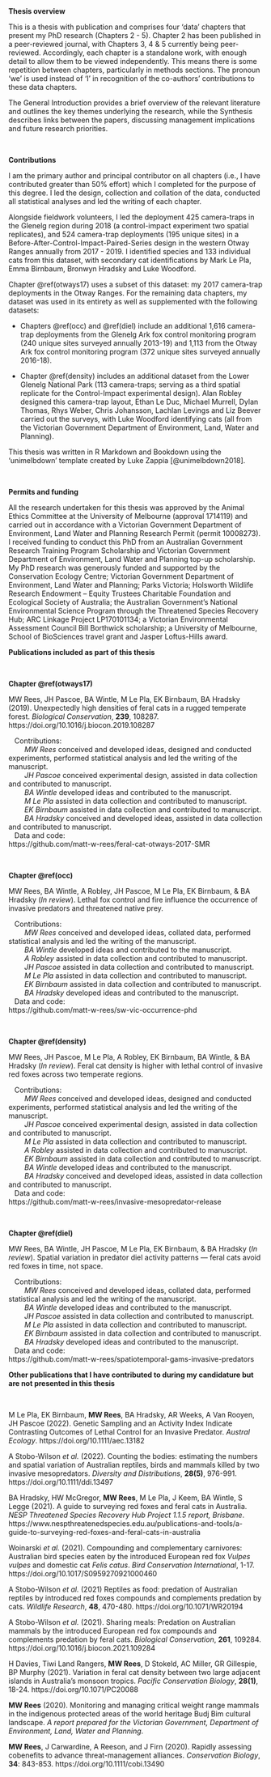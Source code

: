 $~$

**Thesis overview**

This is a thesis with publication and comprises four 'data' chapters that present my PhD research (Chapters 2 - 5). Chapter 2 has been published in a peer-reviewed journal, with Chapters 3, 4 & 5 currently being peer-reviewed. Accordingly, each chapter is a standalone work, with enough detail to allow them to be viewed independently. This means there is some repetition between chapters, particularly in methods sections. The pronoun ‘we’ is used instead of ‘I’ in recognition of the co-authors’ contributions to these data chapters. 

The General Introduction provides a brief overview of the relevant literature and outlines the key themes underlying the research, while the Synthesis describes links between the papers, discussing management implications and future research priorities. 

$~$

**Contributions**

I am the primary author and principal contributor on all chapters (i.e., I have contributed greater than 50% effort) which I completed for the purpose of this degree. I led the design, collection and collation of the data, conducted all statistical analyses and led the writing of each chapter. 

Alongside fieldwork volunteers, I led the deployment 425 camera-traps in the Glenelg region during 2018 (a control-impact experiment two spatial replicates), and 524 camera-trap deployments (195 unique sites) in a Before-After-Control-Impact-Paired-Series design in the western Otway Ranges annually from 2017 - 2019. I identified species and 133 individual cats from this dataset, with secondary cat identifications by Mark Le Pla, Emma Birnbaum, Bronwyn Hradsky and Luke Woodford.

Chapter \@ref(otways17) uses a subset of this dataset: my 2017 camera-trap deployments in the Otway Ranges. For the remaining data chapters, my dataset was used in its entirety as well as supplemented with the following datasets:

+ Chapters \@ref(occ) and \@ref(diel) include an additional 1,616 camera-trap deployments from the Glenelg Ark fox control monitoring program (240 unique sites surveyed annually 2013-19) and 1,113 from the Otway Ark fox control monitoring program (372 unique sites surveyed annually 2016-18). 

+ Chapter \@ref(density) includes an additional dataset from the Lower Glenelg National Park (113 camera-traps; serving as a third spatial replicate for the Control-Impact experimental design). Alan Robley designed this camera-trap layout, Ethan Le Duc, Michael Murrell, Dylan Thomas, Rhys Weber, Chris Johansson, Lachlan Levings and Liz Beever carried out the surveys, with Luke Woodford identifying cats (all from the Victorian Government Department of Environment, Land, Water and Planning). 

This thesis was written in R Markdown and Bookdown using the 'unimelbdown' template created by Luke Zappia [@unimelbdown2018].

$~$

**Permits and funding**

All the research undertaken for this thesis was approved by the Animal Ethics Committee at the University of Melbourne (approval 1714119) and carried out in accordance with a Victorian Government Department of Environment, Land Water and Planning Research Permit (permit 10008273). I received funding to conduct this PhD from an Australian Government Research Training Program Scholarship and Victorian Government Department of Environment, Land Water and Planning top-up scholarship. My PhD research was generously funded and supported by the Conservation Ecology Centre; Victorian Government Department of Environment, Land Water and Planning; Parks Victoria; Holsworth Wildlife Research Endowment – Equity Trustees Charitable Foundation and Ecological Society of Australia; the Australian Government’s National Environmental Science Program through the Threatened Species Recovery Hub; ARC Linkage Project LP170101134; a Victorian Environmental Assessment Council Bill Borthwick scholarship; a University of Melbourne, School of BioSciences travel grant and Jasper Loftus-Hills award.



\newpage

**Publications included as part of this thesis**

$~$

**Chapter \@ref(otways17)**

MW Rees, JH Pascoe, BA Wintle, M Le Pla, EK Birnbaum, BA Hradsky (2019). Unexpectedly high densities of feral cats in a rugged temperate forest. *Biological Conservation*, **239**, 108287. https://doi.org/10.1016/j.biocon.2019.108287

|    Contributions:
|         *MW Rees* conceived and developed ideas, designed and conducted experiments, performed statistical analysis and led the writing of the manuscript.
|         *JH Pascoe* conceived experimental design, assisted in data collection and contributed to manuscript.
|         *BA Wintle* developed ideas and contributed to the manuscript.
|         *M Le Pla* assisted in data collection and contributed to manuscript.
|         *EK Birnbaum* assisted in data collection and contributed to manuscript.
|         *BA Hradsky* conceived and developed ideas, assisted in data collection and contributed to manuscript.

|    Data and code:
| https://github.com/matt-w-rees/feral-cat-otways-2017-SMR

$~$

**Chapter \@ref(occ)**

MW Rees, BA Wintle, A Robley, JH Pascoe, M Le Pla, EK Birnbaum, & BA Hradsky (*In review*). Lethal fox control and fire influence the occurrence of invasive predators and threatened native prey.

|    Contributions:
|         *MW Rees* conceived and developed ideas, collated data, performed statistical analysis and led the writing of the manuscript.
|         *BA Wintle* developed ideas and contributed to the manuscript.
|         *A Robley* assisted in data collection and contributed to manuscript.
|         *JH Pascoe* assisted in data collection and contributed to manuscript.
|         *M Le Pla* assisted in data collection and contributed to manuscript.
|         *EK Birnbaum* assisted in data collection and contributed to manuscript.
|         *BA Hradsky* developed ideas and contributed to the manuscript.

|    Data and code:
| https://github.com/matt-w-rees/sw-vic-occurrence-phd


$~$

**Chapter \@ref(density)**

MW Rees, JH Pascoe, M Le Pla, A Robley, EK Birnbaum, BA Wintle, & BA Hradsky (*In review*). Feral cat density is higher with lethal control of invasive red foxes across two temperate regions.

|    Contributions:
|         *MW Rees* conceived and developed ideas, designed and conducted experiments, performed statistical analysis and led the writing of the manuscript.
|         *JH Pascoe* conceived experimental design, assisted in data collection and contributed to manuscript.
|         *M Le Pla* assisted in data collection and contributed to manuscript.
|         *A Robley* assisted in data collection and contributed to manuscript.
|         *EK Birnbaum* assisted in data collection and contributed to manuscript.
|         *BA Wintle* developed ideas and contributed to the manuscript.
|         *BA Hradsky* conceived and developed ideas, assisted in data collection and contributed to manuscript.

|    Data and code:
| https://github.com/matt-w-rees/invasive-mesopredator-release


$~$

**Chapter \@ref(diel)**

MW Rees, BA Wintle, JH Pascoe, M Le Pla, EK Birnbaum, & BA Hradsky (*In review*). Spatial variation in predator diel activity patterns &mdash; feral cats avoid red foxes in time, not space.

|    Contributions:
|         *MW Rees* conceived and developed ideas, collated data, performed statistical analysis and led the writing of the manuscript.
|         *BA Wintle* developed ideas and contributed to the manuscript.
|         *JH Pascoe* assisted in data collection and contributed to manuscript.
|         *M Le Pla* assisted in data collection and contributed to manuscript.
|         *EK Birnbaum* assisted in data collection and contributed to manuscript.
|         *BA Hradsky* developed ideas and contributed to the manuscript.

|    Data and code:
| https://github.com/matt-w-rees/spatiotemporal-gams-invasive-predators



\newpage

**Other publications that I have contributed to during my candidature but are not presented in this thesis**

$~$

M Le Pla, EK Birnbaum, **MW Rees**, BA Hradsky, AR Weeks, A Van Rooyen, JH Pascoe (2022). Genetic Sampling and an Activity Index Indicate Contrasting Outcomes of Lethal Control for an Invasive Predator. *Austral Ecology*. https://doi.org/10.1111/aec.13182

A Stobo-Wilson *et al.* (2022). Counting the bodies: estimating the numbers and spatial variation of Australian reptiles, birds and mammals killed by two invasive mesopredators. *Diversity and Distributions*, **28(5)**, 976-991. https://doi.org/10.1111/ddi.13497

BA Hradsky, HW McGregor, **MW Rees**, M Le Pla, J Keem, BA Wintle, S Legge (2021). A guide to surveying red foxes and feral cats in Australia. *NESP Threatened Species Recovery Hub Project 1.1.5 report, Brisbane*.
https://www.nespthreatenedspecies.edu.au/publications-and-tools/a-guide-to-surveying-red-foxes-and-feral-cats-in-australia

Woinarski *et al.* (2021). Compounding and complementary carnivores: Australian bird species eaten by the introduced European red fox *Vulpes vulpes* and domestic cat *Felis catus*. *Bird Conservation International*, 1-17. https://doi.org/10.1017/S0959270921000460

A Stobo-Wilson *et al.* (2021) Reptiles as food: predation of Australian reptiles by introduced red foxes compounds and complements predation by cats. *Wildlife Research*, **48**, 470-480. https://doi.org/10.1071/WR20194

A Stobo-Wilson *et al.* (2021). Sharing meals: Predation on Australian mammals by the introduced European red fox compounds and complements predation by feral cats. *Biological Conservation*, **261**, 109284. https://doi.org/10.1016/j.biocon.2021.109284

H Davies, Tiwi Land Rangers, **MW Rees**, D Stokeld, AC Miller, GR Gillespie, BP Murphy (2021). Variation in feral cat density between two large adjacent islands in Australia’s monsoon tropics. *Pacific Conservation Biology*, **28(1)**, 18-24. https://doi.org/10.1071/PC20088

**MW Rees** (2020). Monitoring and managing critical weight range mammals in the indigenous protected areas of the world heritage Budj Bim cultural landscape. *A report prepared for the Victorian Government, Department of Environment, Land, Water and Planning*.

**MW Rees**, J Carwardine, A Reeson, and J Firn (2020). Rapidly assessing cobenefits to advance threat-management alliances. *Conservation Biology*, **34**: 843-853. https://doi.org/10.1111/cobi.13490

